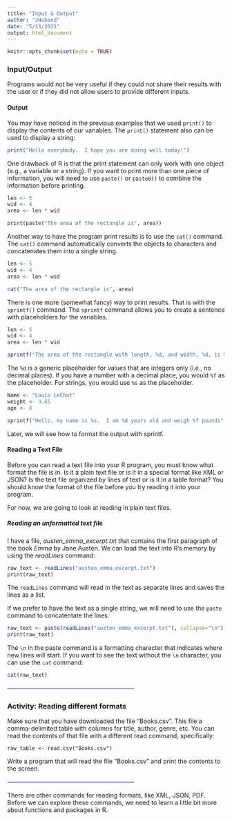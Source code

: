 ```yaml
---
title: "Input & Output"
author: "JHuband"
date: "5/13/2021"
output: html_document
---
```


```r
knitr::opts_chunk$set(echo = TRUE)
```

### Input/Output

Programs would not be very useful if they could not share their results with the user or if they did not allow users to provide different inputs.

#### Output

You may have noticed in the previous examples that we used `print()` to display the contents of our variables.  The `print()` statement also can be used to display a string:
```r
print("Hello everybody.  I hope you are doing well today!")
```

One drawback of R is that the print statement can only work with one object (e.g., a variable or a string).  If you want to print more than one piece of information, you will need to use `paste()` or `paste0()` to combine the information before printing.

```r
len <- 5
wid <- 4
area <- len * wid

print(paste("The area of the rectangle is", area))
```

Another way to have the program print results is to use the `cat()` command.  The `cat()` command automatically converts the objects to characters and concatenates them into a single string.

```r
len <- 5
wid <- 4
area <- len * wid

cat("The area of the rectangle is", area)
```

There is one more (somewhat fancy) way to print results.  That is with the `sprintf()` command.  The `sprintf` command allows you to create a sentence with placeholders for the variables.

```r
len <- 5
wid <- 4
area <- len * wid

sprintf("The area of the rectangle with length, %d, and width, %d, is %d.", len, wid, area)
```

The `%d` is a generic placeholder for values that are integers only (i.e., no decimal places).  If you have a number with a decimal place, you would `%f` as the placeholder.  For strings, you would use `%s` as the placeholder.

```r
Name <- "Louie LeChat"
weight <- 9.65
age <- 8

sprintf("Hello, my name is %s.  I am %d years old and weigh %f pounds", Name, age, weight)
```

Later, we will see how to format the output with sprintf.

#### Reading a Text File

Before you can read a text file into your R program, you must know what format the file is in.  Is it a plain text file or is it in a special format like XML or JSON?  Is the text file organized by lines of text or is it in a table format?  You should know the format of the file before you try reading it into your program.

For now, we are going to look at reading in plain text files.

##### Reading an unformatted text file
I have a file, _austen_emma_excerpt.txt_ that contains the first paragraph of the book _Emma_ by Jane Austen.  We can load the text into R's memory by using the _readLines_ command:

```r
raw_text <- readLines("austen_emma_excerpt.txt")
print(raw_text)

```

The `readLines` command will read in the text as separate lines and saves the lines as a list.  

If we prefer to have the text as a single string, we will need to use the `paste` command to concatentate the lines.

```r
raw_text <- paste(readLines("austen_emma_excerpt.txt"), collapse="\n")
print(raw_text)
```

The `\n` in the paste command is a formatting character that indicates where new lines will start.
If you want to see the text without the `\n` character, you can use the `cat` command:
```r
cat(raw_text)
```




<font color=blue>---------------------------------------------------------------</font>

### Activity:  Reading different formats

Make sure that you have downloaded the file "Books.csv". This file a comma-delimited table with columns for title, author, genre, etc.  You can read the contents of that file with a different read command, specifically:
```
raw_table <- read.csv("Books.csv")

```
Write a program that will read the file "Books.csv" and print the contents to the screen.

<font color=blue>---------------------------------------------------------------</font>

There are other commands for reading formats, like XML, JSON, PDF.  Before we can explore these commands, we need to learn a little bit more about functions and packages in R.
